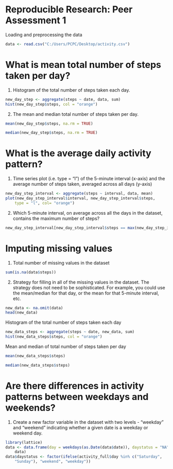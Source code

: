 # Reproducible Research: Peer Assessment 1


Loading and preprocessing the data
```r
data <- read.csv("C:/Users/PCPC/Desktop/activity.csv")
```

# What is mean total number of steps taken per day?

1. Histogram of the total number of steps taken each day.

```r
new_day_step <- aggregate(steps ~ date, data, sum)
hist(new_day_step$steps, col = "orange")
```

2. The mean and median total number of steps taken per day.

```r
mean(new_day_step$steps, na.rm = TRUE)

```

```r
median(new_day_step$steps, na.rm = TRUE)

```

# What is the average daily activity pattern?

1. Time series plot (i.e. type = "l") of the 5-minute interval (x-axis) and the average number of steps taken, averaged across all days (y-axis)

```r
new_day_step_interval <- aggregate(steps ~ interval, data, mean)
plot(new_day_step_interval$interval, new_day_step_interval$steps, 
    type = "l", col= "orange")


```

2. Which 5-minute interval, on average across all the days in the dataset, contains the maximum number of steps?

```r

new_day_step_interval[new_day_step_interval$steps == max(new_day_step_interval$steps), ]
```

# Imputing missing values

1. Total number of missing values in the dataset

```r
sum(is.na(data$steps))
```

2. Strategy for filling in all of the missing values in the dataset. The strategy does not need to be sophisticated. For example, you could use the mean/median for that day, or the mean for that 5-minute interval, etc.

```r
new_data <- na.omit(data)
head(new_data)
```

Histogram of the total number of steps taken each day
```r
new_data_steps <- aggregate(steps ~ date, new_data, sum)
hist(new_data_steps$steps, col = "orange")
```

Mean and median of total number of steps taken per day

```r
mean(new_data_steps$steps)
```

```r
median(new_data_steps$steps)
```

# Are there differences in activity patterns between weekdays and weekends?

1. Create a new factor variable in the dataset with two levels - “weekday” and “weekend” indicating whether a given date is a weekday or weekend day.

```r
library(lattice)
data <- data.frame(day = weekdays(as.Date(data$date)), daystatus = "NA", 
    data)
data$daystatus <- factor(ifelse(activity_full$day %in% c("Saturday", 
    "Sunday"), "weekend", "weekday"))


```
